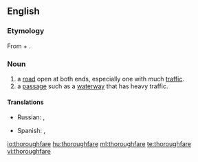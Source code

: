 ==English==

===Etymology===
From {{term|thorough}} + {{term|fare}}.

===Noun===
{{en-noun}}
# a [[road]] open at both ends, especially one with much [[traffic]].
# a [[passage]] such as a [[waterway]] that has heavy traffic.

====Translations====
{{trans-top|a road open at both ends, especially one with much traffic}}
* Russian: {{t+|ru|магистраль|f}}, {{t|ru|оживлённая дорога|f}}
{{trans-mid}}
* Spanish: {{t|es|vía pública|f}}, {{t|es|vía de comunicación|f}}
{{trans-bottom}}

{{trans-top|a passage such as a waterway that has heavy traffic}}
{{trans-mid}}
{{trans-bottom}}

[[io:thoroughfare]]
[[hu:thoroughfare]]
[[ml:thoroughfare]]
[[te:thoroughfare]]
[[vi:thoroughfare]]